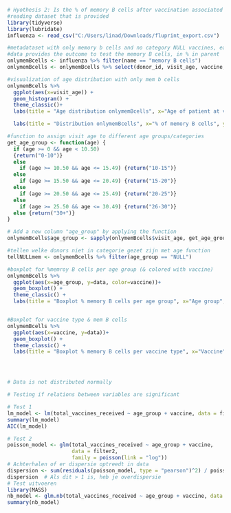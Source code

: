 

```r
# Hyothesis 2: Is the % of memory B cells after vaccination associated with the age of the patient and the type of vaccine received?
#reading dataset that is provided
library(tidyverse)
library(lubridate)
influenza <- read_csv("C:/Users/linad/Downloads/fluprint_export.csv")

#metadataset with only memory b cells and no category NULL vaccines, each patient is only 1 time in the dataset
#data provides the outcome to test the memory B cells, in % in parent
onlymemBcells <- influenza %>% filter(name == "memory B cells")
onlymemBcells <- onlymemBcells %>% select(donor_id, visit_age, vaccine, data) %>% filter(vaccine != "NULL")

#visualization of age distribution with only mem b cells
onlymemBcells %>%
  ggplot(aes(x=visit_age)) +
  geom_histogram() +
  theme_classic()+
  labs(title = "Age distribution onlymemBcells", x="Age of patient at visit time", y="Number of patients")

  labs(title = "Distribution onlymemBcells", x="% of memory B cells", y="Number of patients")

#function to assign visit age to different age groups/categories
get_age_group <- function(age) {
  if (age >= 0 && age < 10.50) 
  {return("0-10")} 
  else 
    if (age >= 10.50 && age <= 15.49) {return("10-15")} 
  else 
    if (age >= 15.50 && age <= 20.49) {return("15-20")} 
  else 
    if (age >= 20.50 && age <= 25.49) {return("20-25")}
  else 
    if (age >= 25.50 && age <= 30.49) {return("26-30")}
  else {return("30+")}
}

# Add a new column "age_group" by applying the function 
onlymemBcells$age_group <- sapply(onlymemBcells$visit_age, get_age_group)

#tellen welke donors niet in categorie gezet zijn met age function
tellNULLmem <- onlymemBcells %>% filter(age_group == "NULL")

#boxplot for %memroy B cells per age group (& colored with vaccine)
onlymemBcells %>%
  ggplot(aes(x=age_group, y=data, color=vaccine))+
  geom_boxplot() +
  theme_classic() +
  labs(title = "Boxplot % memory B cells per age group", x="Age group", y="% memory B cells")


#Boxplot for vaccine type & mem B cells
onlymemBcells %>%
  ggplot(aes(x=vaccine, y=data))+
  geom_boxplot() +
  theme_classic() +
  labs(title = "Boxplot % memory B cells per vaccine type", x="Vaccine", y="% memory B cells")




# Data is not distributed normally

# Testing if relations between variables are significant

# Test 1
lm_model <- lm(total_vaccines_received ~ age_group + vaccine, data = filter2)
summary(lm_model)
AIC(lm_model)

# Test 2
poisson_model <- glm(total_vaccines_received ~ age_group + vaccine, 
                     data = filter2, 
                     family = poisson(link = "log"))
# Achterhalen of er dispersie optreedt in data 
dispersion <- sum(residuals(poisson_model, type = "pearson")^2) / poisson_model$df.residual
dispersion  # Als dit > 1 is, heb je overdispersie
# Test uitvoeren 
library(MASS)
nb_model <- glm.nb(total_vaccines_received ~ age_group + vaccine, data = filter2)
summary(nb_model)
```
